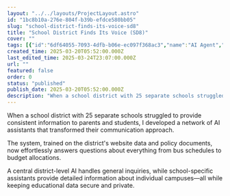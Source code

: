 ```yaml
---
layout: "../../layouts/ProjectLayout.astro"
id: "1bc8b10a-276e-804f-b39b-efdce580bb05"
slug: "school-district-finds-its-voice-sd8"
title: "School District Finds Its Voice (SD8)"
cover: ""
tags: [{"id":"6df64055-7093-4dfb-b06e-ec097f368ac3","name":"AI Agent","color":"default"}]
created_time: 2025-03-20T05:52:00.000Z
last_edited_time: 2025-03-24T23:07:00.000Z
url: ""
featured: false
order: 0
status: "published"
publish_date: 2025-03-20T05:52:00.000Z
description: "When a school district with 25 separate schools struggled to provide consistent information to parents and students, I developed a network of AI assistants that transformed their communication approach. "
---
```



When a school district with 25 separate schools struggled to provide consistent information to parents and students, I developed a network of AI assistants that transformed their communication approach. 


The system, trained on the district's website data and policy documents, now effortlessly answers questions about everything from bus schedules to budget allocations. 


A central district-level AI handles general inquiries, while school-specific assistants provide detailed information about individual campuses—all while keeping educational data secure and private.

